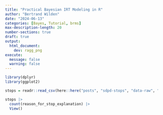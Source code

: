 ```yaml
---
title: "Practical Bayesian IRT Modeling in R"
author: "Bertrand Wilden"
date: "2024-06-13"
categories: [Bayes, Tutorial, brms]
max-description-length: 20
number-sections: true
draft: true
output:
  html_document:
    dev: ragg_png
execute: 
  message: false
  warning: false
---
```



```r
library(dplyr)
library(ggplot2)
```

```r
stops = readr::read_csv(here::here("posts", "sdpd-stops", "data-raw", "ripa_stop_reason_datasd.csv"))
```
```r
stops |> 
  count(reason_for_stop_explanation) |> 
  View()
```


